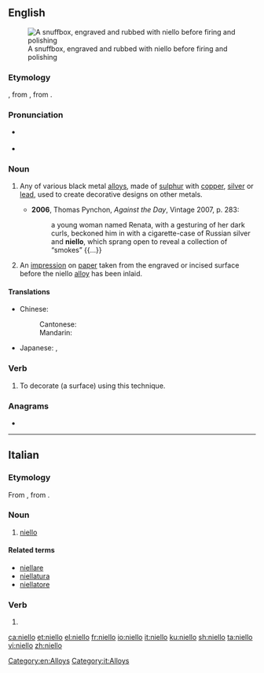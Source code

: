 {{also|niellò}}
==English==
[[File:Athanasius Stepanovich Popov - Snuffbox with Engraved Scenes - Walters 57720.jpg|right|thumb|A snuffbox, engraved and rubbed with niello before firing and polishing]]

===Etymology===
{{bor|en|it|niello}}, from {{der|en|LL.|nigellum}}, from {{der|en|la|nigellus||blackish}}.

===Pronunciation===
*{{a|UK}} {{IPA|/niˈɛləʊ/|lang=en}}
*{{a|US}} {{IPA|/niˈɛloʊ/|lang=en}}

===Noun===
{{en-noun|s|nielli}}

# {{lb|en|metallurgy}} Any of various black metal [[alloys]], made of [[sulphur]] with [[copper]], [[silver]] or [[lead]], used to create decorative designs on other metals.
#* '''2006''', Thomas Pynchon, ''Against the Day'', Vintage 2007, p. 283:
#*: a young woman named Renata, with a gesturing of her dark curls, beckoned him in with a cigarette-case of Russian silver and '''niello''', which sprang open to reveal a collection of “smokes” {{...}}
# An [[impression]] on [[paper]] taken from the engraved or incised surface before the niello [[alloy]] has been inlaid.

====Translations====
{{trans-top|any of various black metal alloys}}
* Chinese:
*: Cantonese: {{t|yue|黑金|tr=hak1 gam1}}
*: Mandarin: {{t|cmn|黑金|tr=hēijīn}}
{{trans-mid}}
* Japanese: {{t|ja|黒金|tr=こっきん, kokkin}}, {{t|ja|ニエロ|tr=niero}}
{{trans-bottom}}

===Verb===
{{en-verb}}

# {{lb|en|transitive}} To decorate (a surface) using this technique.

===Anagrams===
* {{l|en|Lionel}}

[[Category:en:Alloys]]

----

==Italian==

===Etymology===
From {{inh|it|LL.|nigellum}}, from {{inh|it|la|nigellus}}.

===Noun===
{{wikipedia|lang=it}}
{{it-noun|m}}

# [[#English|niello]]

====Related terms====
* [[niellare]]
* [[niellatura]]
* [[niellatore]]

===Verb===
{{head|it|verb form}}

# {{inflection of|niellare||1|s|pres|indc|lang=it}}

[[Category:it:Alloys]]

[[ca:niello]]
[[et:niello]]
[[el:niello]]
[[fr:niello]]
[[io:niello]]
[[it:niello]]
[[ku:niello]]
[[sh:niello]]
[[ta:niello]]
[[vi:niello]]
[[zh:niello]]